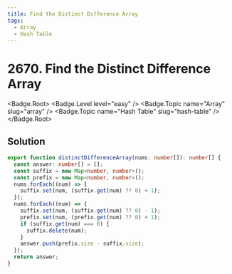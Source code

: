 ```yaml
---
title: Find the Distinct Difference Array
tags:
  - Array
  - Hash Table
---
```


# 2670. Find the Distinct Difference Array

<Badge.Root>
  <Badge.Level level="easy" />
  <Badge.Topic name="Array" slug="array" />
  <Badge.Topic name="Hash Table" slug="hash-table" />
</Badge.Root>

## Solution

```typescript filename="solution.ts" copy
export function distinctDifferenceArray(nums: number[]): number[] {
  const answer: number[] = [];
  const suffix = new Map<number, number>();
  const prefix = new Map<number, number>();
  nums.forEach((num) => {
    suffix.set(num, (suffix.get(num) ?? 0) + 1);
  });
  nums.forEach((num) => {
    suffix.set(num, (suffix.get(num) ?? 0) - 1);
    prefix.set(num, (prefix.get(num) ?? 0) + 1);
    if (suffix.get(num) === 0) {
      suffix.delete(num);
    }
    answer.push(prefix.size - suffix.size);
  });
  return answer;
}
```

<ProblemLink
  codingSite="leetcode"
  href="https://leetcode.com/problems/find-the-distinct-difference-array"
  title="Find the Distinct Difference Array"
/>
